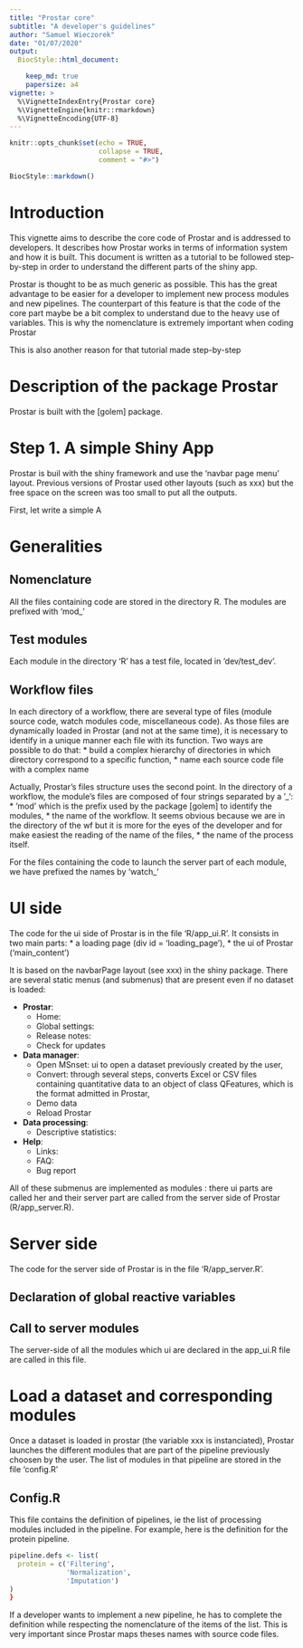 ```yaml
---
title: "Prostar core"
subtitle: "A developer's guidelines"
author: "Samuel Wieczorek"
date: "01/07/2020"
output: 
  BiocStyle::html_document:

    keep_md: true
    papersize: a4
vignette: >
  %\VignetteIndexEntry{Prostar core}
  %\VignetteEngine{knitr::rmarkdown}
  %\VignetteEncoding{UTF-8}
---
```


```r
knitr::opts_chunk$set(echo = TRUE,
                      collapse = TRUE,
                      comment = "#>")
```


```r
BiocStyle::markdown()
```


# Introduction

This vignette aims to describe the core code of Prostar and is addressed to developers. It describes how
Prostar works in terms of information system and how it is built.
This document is written as a tutorial to be followed step-by-step in order to understand the different parts of the shiny app.

Prostar is thought to be as much generic as possible. This has the great advantage to be easier for a developer to implement new process modules and new pipelines. The counterpart of this feature is that the code of the core part maybe be a bit complex to understand due to the heavy use of variables.
This is why the nomenclature is extremely important when coding Prostar 

This is also another reason for that tutorial made step-by-step


# Description of the package Prostar

Prostar is built with the [golem] package.


# Step 1. A simple Shiny App

Prostar is buil with the shiny framework and use the 'navbar page menu' layout. Previous versions of Prostar used other layouts (such as xxx) but the free space on the screen was too small to put all the outputs.

First, let write a simple A

# Generalities



## Nomenclature 


All the files containing code are stored in the directory R.
The modules are prefixed with 'mod_'



## Test modules

Each module in the directory 'R' has a test file, located in 'dev/test_dev'.



## Workflow files

In each directory of a workflow, there are several type of files (module source code, watch modules code, miscellaneous code).
As those files are dynamically loaded in Prostar (and not at the same time), it is necessary to identify in a unique
manner each file with its function. Two ways are possible to do that:
* build a complex hierarchy of directories in which directory correspond to a specific function,
* name each source code file with a complex name

Actually, Prostar's files structure uses the second point. In the directory of a workflow, the module's files are composed of four strings separated by a '_':
* 'mod' which is the prefix used by the package [golem] to identify the modules,
* the name of the workflow. It seems obvious because we are in the directory of the wf but it is more for the eyes of the developer and for make easiest the reading of the name of the files,
* the name of the process itself.

For the files containing the code to launch the server part of each module, we have prefixed the names by 'watch_'



# UI side

The code for the ui side of Prostar is in the file 'R/app_ui.R'. It consists in two main parts:
* a loading page (div id = 'loading_page'),
* the ui of Prostar ('main_content')

It is based on the navbarPage layout (see xxx) in the shiny package. There are several static menus (and submenus) that are present even if no dataset is loaded:

* **Prostar**:
  * Home: 
  * Global settings:
  * Release notes:
  * Check for updates
* **Data manager**:
  * Open MSnset: ui to open a dataset previously created by the user,
  * Convert: through several steps, converts Excel or CSV files containing quantitative data to an object of class QFeatures,
  which is the format admitted in Prostar,
  * Demo data
  * Reload Prostar
* **Data processing**:
  * Descriptive statistics:
* **Help**:
  * Links:
  * FAQ:
  * Bug report

All of these submenus are implemented as modules : there ui parts are called her and their server part are called from the server side of Prostar (R/app_server.R).





# Server side

The code for the server side of Prostar is in the file 'R/app_server.R'.

## Declaration of global reactive variables


## Call to server modules

The server-side of all the modules which ui are declared in the app_ui.R file are called in this file.


# Load a dataset and corresponding modules

Once a dataset is loaded in prostar (the variable xxx is instanciated), Prostar launches the different modules that are part of the pipeline previously choosen by the user.
The list of modules in that pipeline are stored in the file 'config.R'

## Config.R

This file contains the definition of pipelines, ie the list of processing modules included in the pipeline. For example, here is the definition for the protein pipeline.

```r
pipeline.defs <- list(
  protein = c('Filtering',
              'Normalization',
              'Imputation')
)
}
```

If a developer wants to implement a new pipeline, he has to complete the definition while respecting the nomenclature of the items of the list. This is very important since Prostar maps theses names with source code files.


